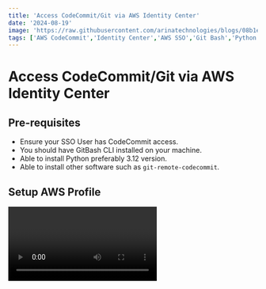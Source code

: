 ```yaml
---
title: 'Access CodeCommit/Git via AWS Identity Center'
date: '2024-08-19'
image: 'https://raw.githubusercontent.com/arinatechnologies/blogs/08b1e928c54bedd5e7fc4bc3144d978bc3c12cd5/images/codecommit.webp'
tags: ['AWS CodeCommit','Identity Center','AWS SSO','Git Bash','Python Installation','Git Remote Setup','AWS CLI','Visual Studio Code','GitHub Desktop','DevOps Tools','Cloud Development','Version Control','Software Installation','Cloud Computing']
---
```

# Access CodeCommit/Git via AWS Identity Center

## Pre-requisites

- Ensure your SSO User has CodeCommit access.
- You should have GitBash CLI installed on your machine.
- Able to install Python preferably 3.12 version.
- Able to install other software such as `git-remote-codecommit`.

## Setup AWS Profile
<Video id="yn1ekwAZK3k" title="Access CodeCommit/Git via AWS Identity Center | DevOps Best Practices & Secure Git Integration"/>

The second main feature we want to enable is AWS SSO login from the AWS Command Line Interface (AWS CLI) on our local machine.

```bash
aws configure sso
SSO start URL [None]: https://<sso-name>.awsapps.com/start/#
SSO region [None]:us-east-1
```

You will be redirected to your default browser. Or copy the link provided in your browser and ensure the code provided matches what is shown in CLI.

In case you have access to more than 1 account, when you return to the CLI, you must choose your account.

```bash
There are 2 AWS accounts available to you.
> AdministratorAccess, <email> (<Account1>)
> AdministratorAccess, <email2> (Account2)
```

Choose the account with your CodeCommit repository.

Next, you see the permissions sets available to you in the account you just picked.

You now see the options for the profile you’re creating for these AWS SSO permissions:

```bash
CLI default client Region [None]: us-east-1<ENTER>
CLI default output format [None]: json<ENTER>
CLI profile name [<Account1>-Developer]: Dev-profile<ENTER>
```

Note: In GitBash, if you get an error such as:

```bash
http://aws.amazon.com/cli
http://aws.amazon.com/cli
https://asg-infra.awsapps.com/start/#/console?account_id=735360830536&role_name=AdministratorAccess
```

You can run the command from CMD or another WSL.

## Git Bash Setup

### Python Installation

To install Python on Git Bash, follow these steps:

1. Download Python:
   - Visit the official [Python downloads page](https://www.python.org/downloads/).
   - Choose the latest version of Python for your operating system (Windows) and download the installer.

2. Install Python:
   - Run the Installer:
     - Locate the downloaded installer file and double-click to run it.
   - Customize Installation:
     - Check the box that says "Add Python to PATH". This is crucial as it allows you to use Python from the command line.
   - Click on "Customize installation" for more options if needed.
   - Choose Optional Features:
     - You can leave the default options checked. Click "Next".
   - Advanced Options:
     - Leave the default options or adjust as needed. Click "Install".

3. Verify Python Installation:
   - Open Git Bash:
   - Type the following command and press Enter:
     ```bash
     python --version
     ```
   - You should see the version of Python that you installed.

4. Install `pip`:
   - `pip` usually comes bundled with Python, but if it's not available, you can install it manually.

     ```bash
     curl https://bootstrap.pypa.io/get-pip.py -o get-pip.py
     python get-pip.py
     ```

   - Verify `pip` Installation:
     ```bash
     pip --version
     ```

### Installing `git-remote-codecommit`

To install `git-remote-codecommit` in Git Bash:

1. Install with the following code:
   ```bash
   pip install git-remote-codecommit
   ```
2. For some operating systems, you might need to run:
   ```bash
   sudo pip install git-remote-codecommit
   ```

3. Clone the code from one of your repositories:
   ```bash
   git clone codecommit://<profile name>@<CodeCommit repo name>
   ```
   Example:
   ```bash
   git clone codecommit://AdministratorAccess-735360830536@asg-admin
   ```

## Reconnect if Session Expired

If your SSO session expires, follow these steps to reconnect:

1. Run the following command in Git Bash or another WSL:
   ```bash
   aws sso login --sso-session <session name>
   ```

2. If you have forgotten the session name, you can find it in `C:\Users\<UserName>\.aws\config`.

3. Follow the steps where a URL will open and accept as shown.

## GitHub Desktop Setup

1. Ensure `git-remote-codecommit` is installed in Git Bash CLI as described above.
2. Follow the instructions provided to use GitHub Desktop.

## Visual Studio Code Setup

1. Ensure `git-remote-codecommit` is installed in Git Bash CLI as described above.
2. Follow the provided highlights.
```

# Other Blogs
[Azure Messaging: Service Bus, Event Hub & Event Grid](https://www.arinatechnologies.com/posts/az-messaging) <br/>
[How to improve data transfer efficiency in Azure](https://www.arinatechnologies.com/posts/azure-data-transfer) <br/>
[AWS vs Google vs Azure: Decoding the Ultimate Cloud Battle](https://www.arinatechnologies.com/posts/aws-gcp-azure) <br/>
